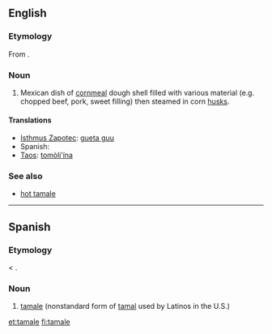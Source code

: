 {{wikipedia|tamale}}
==English==

===Etymology===
From {{etyl|es}} {{term|tamal|lang=es}}.

===Noun===
{{en-noun}}

# Mexican dish of [[cornmeal]] dough shell filled with various material (e.g. chopped beef, pork, sweet filling) then steamed in corn [[husks]].

====Translations====
* [[Isthmus Zapotec]]: [[gueta guu]]
* Spanish: {{t+|es|tamal|m}}
* [[Taos]]: [[tomòli’ína]]

===See also===
* [[hot tamale]]

----

==Spanish==

===Etymology===
{{etyl|en|es}} {{term|tamale|lang=en}} < {{etyl|es}} {{term|tamal|lang=es}}.

===Noun===
{{es-noun-m}}

# {{dialect|lang=es}} [[#English|tamale]] (nonstandard form of [[tamal#Spanish|tamal]] used by Latinos in the U.S.)

[[et:tamale]]
[[fi:tamale]]